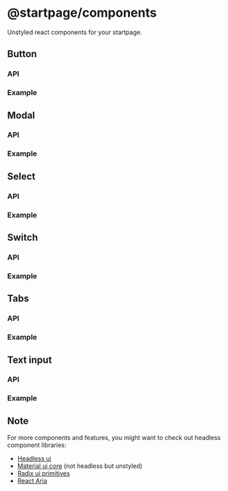 
# @startpage/components

Unstyled react components for your startpage.

## Button

<ButtonDemo />

### API

### Example

## Modal

<ModalDemo />

### API

### Example

## Select

<SelectDemo />

### API

### Example

## Switch

<SwitchDemo />

### API

### Example

## Tabs

### API

### Example

## Text input

<TextInputDemo />

### API

### Example

## Note

For more components and features, you might want to check out headless component libraries:

- [Headless ui](https://github.com/tailwindlabs/headlessui)
- [Material ui core](https://github.com/mui-org/material-ui/tree/master/packages/mui-core) (not headless but unstyled)
- [Radix ui primitives](https://github.com/radix-ui/primitives)
- [React Aria](https://react-spectrum.adobe.com/react-aria/getting-started.html)
